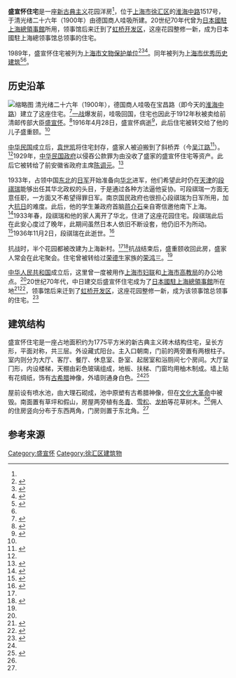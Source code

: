 {{文物保护单位
| 省区市 = 上海市
| 名称 = 盛宣怀住宅
| 图片 = 1517 Middle Huaihai Rd. Shanghai.JPG
| 分类 = 近代优秀建筑
| 时代 = 1900年
| 所在 = [[上海市|上海市]][[徐汇区|徐汇区]][[淮海中路|淮海中路]]1517号
| 登录 = 1989年
}}

'''盛宣怀住宅'''是一座[[新古典主义|新古典主义]]花园洋房<ref name=":3" />，位于[[上海市|上海市]][[徐汇区|徐汇区]]的[[淮海中路|淮海中路]]1517号，于清光绪二十六年（1900年）由德国商人哇吸所建。20世纪70年代曾为[[日本國駐上海總領事館|日本國駐上海總領事館]]所用，领事馆后来迁到了[[虹桥商务区|虹桥开发区]]，这座花园整修一新，成为日本國駐上海總领事馆总领事的住宅。

1989年，盛宣怀住宅被列为[[上海市文物保护单位|上海市文物保护单位]]<ref>{{Cite web|url=http://www.shtong.gov.cn/newsite/node2/node2245/node4467/node20332/node20468/node63795/userobject1ai15878.html|title=第六节 住宅建筑|accessdate=2016-12-18|author=|date=|work=上海文物博物馆志|publisher=上海市地方志办公室|archive-date=2016-06-27|archive-url=https://web.archive.org/web/20160627200402/http://www.shtong.gov.cn/Newsite/node2/node2245/node4467/node20332/node20468/node63795/userobject1ai15878.html|dead-url=no}}</ref><ref>{{Cite book|title=新编上海大观|last=卢莹辉主编；吴云溥，曹宪镛，徐同甫，林路副主编|publisher=上海：[[上海社会科学院出版社|上海社会科学院出版社]]|year=1993.03|isbn=7-80515-697-2|pages=547-551}}</ref><ref>{{Cite book|title=中国文物地图集 上海分册|last=国家文物局主编|publisher=北京：[[中华地图学社|中华地图学社]]|year=2017.01|isbn=978-7-80031-643-2|pages=136-140}}</ref>。同年被列为[[上海市优秀历史建筑|上海市优秀历史建筑]]<ref>{{Cite web|url=http://ghzyj.sh.gov.cn/bxzc/zsc/lsfm/lsjz/200905/t20090521_301678.html|title=上海市第一批优秀历史建筑名单|accessdate=2016-12-23|author=|date=|publisher=上海市规划和国土资源管理局|archive-date=2019-05-24|archive-url=https://web.archive.org/web/20190524084807/http://ghzyj.sh.gov.cn/bxzc/zsc/lsfm/lsjz/200905/t20090521_301678.html|dead-url=no}}</ref><ref name=":5" />{{Rp|150}}。

== 历史沿革 ==
[[File:Sheng_Xuanhuai.jpg|缩略图]]
{{上海市优秀历史建筑
|省区市 = 上海市
|名称 = 盛宣怀住宅
|图片 = 
|所在 = 上海法租界的淮海中路1517号
|公布 = 1989年
}}
清光绪二十六年（1900年），德国商人哇吸在宝昌路（即今天的[[淮海中路|淮海中路]]）建立了这座住宅。<ref name=":1">{{Cite web|url=http://www.yplib.org.cn/jdfzzdg/fzdg/35498.htm|title=盛宣怀住宅（又名：段祺瑞公馆）|accessdate=2016-12-18|author=杨嘉祐|date=2009-03-25|work=上海：老房子的故事|publisher=上海杨浦区图书馆|language=zh-hans|deadurl=yes|archiveurl=https://web.archive.org/web/20161224094828/http://www.yplib.org.cn/jdfzzdg/fzdg/35498.htm|archivedate=2016-12-24|df=}}</ref>[[一战|一战]]爆发前，哇吸回国，住宅也因此于1912年秋被卖给前清邮传部大臣[[盛宣怀|盛宣怀]]。<ref name=":3">{{Cite web|url=http://www.yplib.org.cn/jdfzzdg/cfjz/33647.htm|title=淮海中路1517号 盛宣怀住宅|accessdate=2016-12-18|author=|date=2009-08-06|publisher=上海杨浦区图书馆|language=zh-hans|deadurl=yes|archiveurl=https://web.archive.org/web/20161224163847/http://www.yplib.org.cn/jdfzzdg/cfjz/33647.htm|archivedate=2016-12-24|df=}}</ref>1916年4月28日，盛宣怀病逝<ref name=":5">{{Cite book|title=上海百年名楼名宅: 上海百年名宅|last=|first=|publisher=光明日报出版社|year=2006|isbn=|location=|pages=|language=zh-hans}}</ref>{{Rp|151}}，此后住宅被转交给了他的儿子盛重颐。<ref name=":0" />

[[中华民国|中华民国]]成立后，[[袁世凯|袁世凯]]将住宅封存，盛家人被迫搬到了斜桥弄（今[[吴江路|吴江路]]<ref>{{Cite web|url=http://www.shtong.gov.cn/newsite/node2/node71994/node71995/node71999/node72013/userobject1ai77402.html|title=美食休闲街——吴江路|accessdate=2016-12-23|author=|date=|work=上海名街志|publisher=上海市地方志办公室|archive-date=2016-03-26|archive-url=https://web.archive.org/web/20160326001817/http://www.shtong.gov.cn/newsite/node2/node71994/node71995/node71999/node72013/userobject1ai77402.html|dead-url=no}}</ref>）。<ref name=":1" />1929年，[[中华民国政府|中华民国政府]]以侵吞公款罪为由没收了盛家的盛宣怀住宅等资产。此后它被转给了前安徽省政府主席[[陈调元|陈调元]]。<ref>{{Cite book|title=透视上海近代建筑|last=沈福煦|first=|last2=沈燮癸|publisher=上海古籍出版社|year=2004|isbn=9787532536764|location=|pages=}}</ref>{{Rp|77}}
 
1933年，占领中国[[中国东北地区|东北]]的[[日军|日军]]开始准备向[[华北地区|华北]]进军，他们希望此时仍在[[天津|天津]]的[[段祺瑞|段祺瑞]]能够出任其华北政权的头目，于是通过各种方法逼他妥协。可段祺瑞一方面无意任职，一方面又不希望得罪日军。南京国民政府也很担心段祺瑞为日军所用，加大[[抗日|抗日]]的难度。此后，他的学生兼政府首脑[[蒋介石|蒋介石]]亲自寄信邀他南下上海。<ref>{{Cite book|url=https://books.google.com.hk/books?id=28EZCgAAQBAJ&printsec=frontcover&hl=zh-CN#v=onepage&q&f=false|title=《复兴记》|last=茅民|first=|date=2015-07-06|publisher=|year=|isbn=|location=|pages=|language=zh-hant|access-date=2016-12-18|archive-date=2019-06-08|archive-url=https://web.archive.org/web/20190608035249/https://books.google.com.hk/books?id=28EZCgAAQBAJ&printsec=frontcover&hl=zh-CN#v=onepage&q&f=false|dead-url=no}}</ref>{{Rp|238}}1933年春，段祺瑞和他的家人离开了华北，住进了这座花园住宅。段祺瑞此后在此安心度过了晚年，此期间虽然日本人依旧不断设套，他仍旧不为所动。<ref name=":0">{{Cite web|url=http://www.shtong.gov.cn/newsite/node2/node71994/node81772/node81775/node81786/userobject1ai109006.html|title=上海滩最富传奇色彩的百年名园：盛宣怀住宅（日驻沪领事官邸）|accessdate=2016-12-18|author=|date=2009-10-23|work=上海名建筑志|publisher=上海市地方志办公室|language=zh-hans|archive-date=2020-08-06|archive-url=https://web.archive.org/web/20200806153812/http://www.shtong.gov.cn/Newsite/node2/node71994/node81772/node81775/node81786/userobject1ai109006.html|dead-url=no}}</ref>1936年11月2日，段祺瑞在此逝世。<ref>{{Cite book|url=https://books.google.com.hk/books?id=vchnAAAAIAAJ&q=%E6%AE%B5%E7%A5%BA%E7%91%9E+1936+11+2&dq=%E6%AE%B5%E7%A5%BA%E7%91%9E+1936+11+2&hl=zh-CN&sa=X&ved=0ahUKEwj1h97F7ILRAhXHpo8KHduoCy8Q6AEILDAE|title=段祺瑞傳|last=程舒伟|first=|last2=侯建明|publisher=黑龙江人民出版社|year=1997|isbn=9787207033291|location=|pages=|language=zh-hans|access-date=2016-12-20|archive-date=2019-06-11|archive-url=https://web.archive.org/web/20190611183649/https://books.google.com.hk/books?id=vchnAAAAIAAJ&q=%E6%AE%B5%E7%A5%BA%E7%91%9E+1936+11+2&dq=%E6%AE%B5%E7%A5%BA%E7%91%9E+1936+11+2&hl=zh-CN&sa=X&ved=0ahUKEwj1h97F7ILRAhXHpo8KHduoCy8Q6AEILDAE|dead-url=no}}</ref>{{Rp|377}}

抗战时，半个花园都被改建为上海新村。<ref name=":1" /><ref name=":2">{{Cite book|title=上海的马路|last=惜珍|first=|publisher=上海画报出版社|year=2004|isbn=9787806852415|location=|pages=|language=zh-hans}}</ref>{{Rp|101}}抗战结束后，盛重颐收回此房，盛家人常会在此宅聚会。住宅曾被转给过[[荣德生|荣德生]]家族的[[荣鸿三|荣鸿三]]。<ref name=":0" />

[[中华人民共和国|中华人民共和国]]成立后，这里曾一度被用作[[上海市妇联|上海市妇联]]和[[上海市高教局|上海市高教局]]的办公地点。<ref name=":2" />{{Rp|101}}20世纪70年代，中日建交后盛宣怀住宅成为了[[日本國駐上海總領事館|日本國駐上海總領事館]]所在地<ref>{{Cite book|title=百年上海滩/知识画库|last=|first=|date=1990-01-01|publisher=上海畫報出版社|year=1990|isbn=|location=|pages=|language=zh-hans}}</ref>{{Rp|139}}<ref>{{Cite book|title=百年家族 盛宣懷 中國近代工業之父|last=宋路霞|first=|date=2001-01-01|publisher=立緖文化事業有限公司|year=|isbn=|location=|pages=|language=zh-hant}}</ref>{{Rp|200}}{{Rp|329}}，领事馆后来迁到了[[虹桥开发区|虹桥开发区]]，这座花园整修一新，成为该领事馆总领事的住宅。<ref>{{Cite book|title=从旧民居到新社区|last=王云娟|first=|publisher=四川人民出版社|year=2003|isbn=9787220061905|pages=|language=zh-hans}}</ref>{{Rp|122}}

== 建筑结构 ==
盛宣怀住宅是一座占地面积约为1775平方米的新古典主义砖木结构住宅，呈长方形，平面对称，共三层。外设藏式阳台。主入口朝南，门前的两旁置有两根柱子。室内则分为大厅、客厅、餐厅、休息室、卧室、起居室和浴厕间七个房间。大厅呈冂形，内设楼梯，天棚由彩色玻璃组成，地板、扶梯、门窗均用柚木制成。墙上贴有花绸纸，饰有[[古希腊|古希腊]]神像，外墙则通身白色。<ref name=":1" /><ref name=":4">{{Cite book|url=http://www.shtong.gov.cn/newsite/node2/node2245/node75091/node75095/node75115/node75127/userobject1ai90866.html|title=上海住宅建设志|last=陈协堂|first=|last2=刘椿|publisher=上海社会科学院出版社|year=1998|isbn=9787806184851|location=|pages=|language=zh-hans|access-date=2019-04-20|archive-date=2015-09-24|archive-url=https://web.archive.org/web/20150924130402/http://www.shtong.gov.cn/newsite/node2/node2245/node75091/node75095/node75115/node75127/userobject1ai90866.html|dead-url=no}}</ref>{{Rp|99}}

屋前设有喷水池，由大理石砌成，池中原塑有古希腊神像，但在[[文化大革命|文化大革命]]中被毁。南面置有草坪和假山，房屋两旁植有[[冬青|冬青]]、[[雪松|雪松]]、[[龙柏|龙柏]]等花草树木。<ref name=":1" />佣人的住房竖向分布于东西两角，门房则置于东北角。<ref name=":4" />{{Rp|99}}

== 参考来源 ==
{{reflist|2}}

{{上海市第一批优秀历史建筑}}
[[Category:盛宣怀|Category:盛宣怀]]
[[Category:徐汇区建筑物|Category:徐汇区建筑物]]